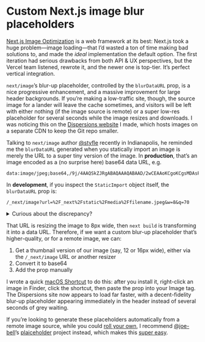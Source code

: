 # Custom Next.js image blur placeholders

[Next.js Image Optimization](https://nextjs.org/docs/basic-features/image-optimization) is a web framework at its best: Next.js took a huge problem—image loading—that I’d wasted a ton of time making bad solutions to, and made the *ideal* implementation the default option. The first iteration had serious drawbacks from both API & UX perspectives, but the Vercel team listened, rewrote it, and the newer one is top-tier. It’s perfect vertical integration.

`next/image`’s blur-up placeholder, controlled by the `blurDataURL` prop, is a nice progressive enhancement, and a massive improvement for large header backgrounds. If you’re making a low-traffic site, though, the source image for a lander will leave the cache sometimes, and visitors will be left with either nothing (if the image source is remote) or a super low-res placeholder for several seconds while the image resizes and downloads. I was noticing this on the [Dispersions website](https://dispersions.cbcampbell.com/) I made, which hosts images on a separate CDN to keep the Git repo smaller.

Talking to `next/image` author [@styfle](https://styfle.dev/) recently in Indianapolis, he reminded me the `blurDataURL` generated when you statically import an image is merely the URL to a super tiny version of the image. In **production**, that’s an image encoded as a (no surprise here) base64 data URL, e.g.

```
data:image/jpeg;base64,/9j/4AAQSkZJRgABAQAAAQABAAD/2wCEAAoKCgoKCgsMDAsPEA4QDxYUExMUFiIYGhgaGCIzICUgICUgMy03LCksNy1RQDg4QFFeT0pPXnFlZXGPiI+7u/sBCgoKCgoKCwwMCw8QDhAPFhQTExQWIhgaGBoYIjMgJSAgJSAzLTcsKSw3LVFAODhAUV5PSk9ecWVlcY+Ij7u7+//CABEIAAUACAMBIgACEQEDEQH/xAAoAAEBAAAAAAAAAAAAAAAAAAAABwEBAQAAAAAAAAAAAAAAAAAAAwT/2gAMAwEAAhADEAAAAJ+Co//EAB0QAQABAwUAAAAAAAAAAAAAAAIDAAEEBRETQdL/2gAIAQEAAT8AytSlzLRwMHaJNXXa5fNf/8QAFxEAAwEAAAAAAAAAAAAAAAAAAAFBcf/aAAgBAgEBPwCLD//EABYRAQEBAAAAAAAAAAAAAAAAAAEAMf/aAAgBAwEBPwB1v//Z
```

In **development**, if you inspect the `StaticImport` object itself, the `blurDataURL` prop is:

```
/_next/image?url=%2F_next%2Fstatic%2Fmedia%2Ffilename.jpeg&w=8&q=70
```

<details>

<summary>Curious about the discrepancy?</summary>

The source code has this comment describing it:

> During `next dev`, we don't want to generate blur placeholders with webpack
  because it can delay starting the dev server. Instead, `next-image-loader.js`
  will inline a special url to lazily generate the blur placeholder at request time.

</details>

That URL is resizing the image to 8px wide, then `next build` is transforming it into a data URL. Therefore, if we want a custom blur-up placeholder that’s higher-quality, or for a remote image, we can:

1. Get a thumbnail version of our image (say, 12 or 16px wide), either via the `/_next/image` URL or another resizer
2. Convert it to base64
3. Add the prop manually

I wrote a quick [macOS Shortcut](https://www.icloud.com/shortcuts/3d73f6f168da45dd9403572f206fdfa5) to do this: after you install it, right-click an image in Finder, click the shortcut, then paste the prop into your Image tag. The Dispersions site now appears to load far faster, with a decent-fidelity blur-up placeholder appearing immediately in the header instead of several seconds of grey waiting.

If you’re looking to generate these placeholders automatically from a remote image source, while you could [roll your own](https://github.com/vercel/platforms/blob/83c330f414fc4503e814db94175fe9860083c5fe/lib/util.ts#L13), I recommend [@joe-bell](https://joebell.co.uk/)’s [plaiceholder](https://github.com/joe-bell/plaiceholder) project instead, which makes this [super easy](https://github.com/joe-bell/plaiceholder/blob/main/examples/next/src/pages/base64/single.tsx).
